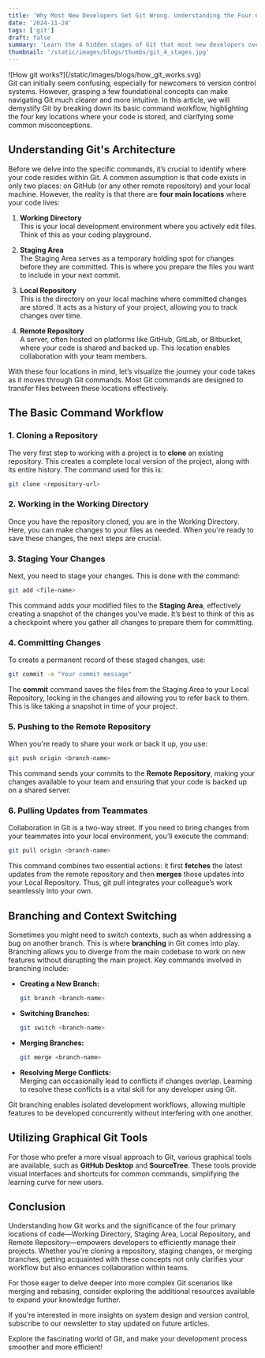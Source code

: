 ```yaml
---
title: 'Why Most New Developers Get Git Wrong. Understanding the Four Code Stages'
date: '2024-11-24'
tags: ['git']
draft: false
summary: 'Learn the 4 hidden stages of Git that most new developers overlook! Discover how your code moves through the Working Directory, Staging Area, Local Repository, and Remote Repository'
thumbnail: '/static/images/blogs/thumbs/git_4_stages.jpg'
---
```


<div className="featured-image">
![How git works?](/static/images/blogs/how_git_works.svg)
</div>
Git can initially seem confusing, especially for newcomers to version control systems. However, grasping a few foundational concepts can make navigating Git much clearer and more intuitive. In this article, we will demystify Git by breaking down its basic command workflow, highlighting the four key locations where your code is stored, and clarifying some common misconceptions.

## Understanding Git's Architecture

Before we delve into the specific commands, it’s crucial to identify where your code resides within Git. A common assumption is that code exists in only two places: on GitHub (or any other remote repository) and your local machine. However, the reality is that there are **four main locations** where your code lives:

1. **Working Directory**  
   This is your local development environment where you actively edit files. Think of this as your coding playground.  

2. **Staging Area**  
   The Staging Area serves as a temporary holding spot for changes before they are committed. This is where you prepare the files you want to include in your next commit.  

3. **Local Repository**  
   This is the directory on your local machine where committed changes are stored. It acts as a history of your project, allowing you to track changes over time.  

4. **Remote Repository**  
   A server, often hosted on platforms like GitHub, GitLab, or Bitbucket, where your code is shared and backed up. This location enables collaboration with your team members.  

With these four locations in mind, let’s visualize the journey your code takes as it moves through Git commands. Most Git commands are designed to transfer files between these locations effectively.

## The Basic Command Workflow

### 1. Cloning a Repository

The very first step to working with a project is to **clone** an existing repository. This creates a complete local version of the project, along with its entire history. The command used for this is:
```bash
git clone <repository-url>
```

### 2. Working in the Working Directory

Once you have the repository cloned, you are in the Working Directory. Here, you can make changes to your files as needed. When you're ready to save these changes, the next steps are crucial.

### 3. Staging Your Changes

Next, you need to stage your changes. This is done with the command:
```bash
git add <file-name>
```

This command adds your modified files to the **Staging Area**, effectively creating a snapshot of the changes you've made. It’s best to think of this as a checkpoint where you gather all changes to prepare them for committing.

### 4. Committing Changes

To create a permanent record of these staged changes, use:
```bash
git commit -m "Your commit message"
```

The **commit** command saves the files from the Staging Area to your Local Repository, locking in the changes and allowing you to refer back to them. This is like taking a snapshot in time of your project.

### 5. Pushing to the Remote Repository

When you're ready to share your work or back it up, you use:
```bash
git push origin <branch-name>
```

This command sends your commits to the **Remote Repository**, making your changes available to your team and ensuring that your code is backed up on a shared server.

### 6. Pulling Updates from Teammates

Collaboration in Git is a two-way street. If you need to bring changes from your teammates into your local environment, you’ll execute the command:
```bash
git pull origin <branch-name>
```

This command combines two essential actions: it first **fetches** the latest updates from the remote repository and then **merges** those updates into your Local Repository. Thus, git pull integrates your colleague’s work seamlessly into your own.

## Branching and Context Switching

Sometimes you might need to switch contexts, such as when addressing a bug on another branch. This is where **branching** in Git comes into play. Branching allows you to diverge from the main codebase to work on new features without disrupting the main project. Key commands involved in branching include:
- **Creating a New Branch:**  
  ```bash
  git branch <branch-name>
  ```
- **Switching Branches:**  
  ```bash
  git switch <branch-name>
  ```
- **Merging Branches:**  
  ```bash
  git merge <branch-name>
  ```
- **Resolving Merge Conflicts:**  
  Merging can occasionally lead to conflicts if changes overlap. Learning to resolve these conflicts is a vital skill for any developer using Git.

Git branching enables isolated development workflows, allowing multiple features to be developed concurrently without interfering with one another.

## Utilizing Graphical Git Tools

For those who prefer a more visual approach to Git, various graphical tools are available, such as **GitHub Desktop** and **SourceTree**. These tools provide visual interfaces and shortcuts for common commands, simplifying the learning curve for new users.

## Conclusion

Understanding how Git works and the significance of the four primary locations of code—Working Directory, Staging Area, Local Repository, and Remote Repository—empowers developers to efficiently manage their projects. Whether you’re cloning a repository, staging changes, or merging branches, getting acquainted with these concepts not only clarifies your workflow but also enhances collaboration within teams.

For those eager to delve deeper into more complex Git scenarios like merging and rebasing, consider exploring the additional resources available to expand your knowledge further.  

If you're interested in more insights on system design and version control, subscribe to our newsletter to stay updated on future articles.  

Explore the fascinating world of Git, and make your development process smoother and more efficient!
